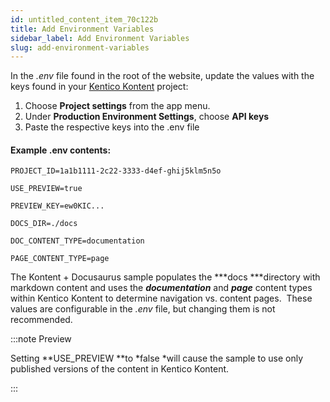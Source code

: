 ```yaml
---
id: untitled_content_item_70c122b
title: Add Environment Variables
sidebar_label: Add Environment Variables
slug: add-environment-variables
---
```

In the *.env* file found in the root of the website, update the values with the keys found in your [Kentico Kontent](https://app.kontent.ai/ "Kentico Kontent") project:

1.  Choose **Project settings** from the app menu. 
2.  Under **Production Environment Settings**, choose **API keys**
3.  Paste the respective keys into the .env file

#### Example .env contents:

`PROJECT_ID=1a1b1111-2c22-3333-d4ef-ghij5klm5n5o`

`USE_PREVIEW=true`

`PREVIEW_KEY=ew0KIC...`

`DOCS_DIR=./docs`

`DOC_CONTENT_TYPE=documentation`

`PAGE_CONTENT_TYPE=page`

The Kontent + Docusaurus sample populates the ***docs ***directory with markdown content and uses the ***documentation*** and ***page*** content types within Kentico Kontent to determine navigation vs. content pages.  These values are configurable in the *.env* file, but changing them is not recommended.

:::note Preview

Setting **USE_PREVIEW **to *false *will cause the sample to use only published versions of the content in Kentico Kontent. 

:::

